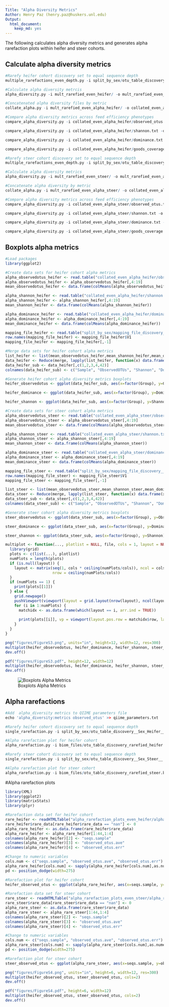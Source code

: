 ```yaml
---
Title: "Alpha Diversity Metrics"
Author: Henry Paz (henry.paz@huskers.unl.edu)
Output:
  html_document:
    keep_md: yes
---
```


The following calculates alpha diversity metrics and generates alpha rarefaction plots within heifer and steer cohorts.

## Calculate alpha diversity metrics

```r
#Rarefy heifer cohort discovery set to equal sequence depth
multiple_rarefactions_even_depth.py -i split_by_sex/otu_table_discovery__Sex_Heifer__.biom -o mult_rarefied_even_heifer -d 9081 -n 15 

#Calculate alpha diversity metrcis
alpha_diversity.py -i mult_rarefied_even_heifer/ -o mult_rarefied_even_alpha_heifer/ -m observed_otus,shannon,dominance,goods_coverage

#Concatenated alpha diversity files by metric
collate_alpha.py -i mult_rarefied_even_alpha_heifer/ -o collated_even_alpha_heifer/

#Compare alpha diversity metrics across feed efficiency phenotypes
compare_alpha_diversity.py -i collated_even_alpha_heifer/observed_otus.txt -o alpha_observed_otus_heifer -m split_by_sex/mapping_file_discovery__Sex_Heifer__.txt -c Group -d 9081 -p fdr

compare_alpha_diversity.py -i collated_even_alpha_heifer/shannon.txt -o alpha_shannon_heifer -m split_by_sex/mapping_file_discovery__Sex_Heifer__.txt -c Group -d 9081 -p fdr

compare_alpha_diversity.py -i collated_even_alpha_heifer/dominance.txt -o alpha_dominance_heifer -m split_by_sex/mapping_file_discovery__Sex_Heifer__.txt -c Group -d 9081 -p fdr

compare_alpha_diversity.py -i collated_even_alpha_heifer/goods_coverage.txt -o alpha_goods_heifer -m split_by_sex/mapping_file_discovery__Sex_Heifer__.txt -c Group -d 9081 -p fdr

#Rarefy steer cohort discovery set to equal sequence depth
multiple_rarefactions_even_depth.py -i split_by_sex/otu_table_discovery__Sex_Steer__.biom -o mult_rarefied_even_steer -d 12430 -n 8

#Calculate alpha diversity metrics
alpha_diversity.py -i mult_rarefied_even_steer/ -o mult_rarefied_even_alpha_steer/ -m observed_otus,shannon,dominance,goods_coverage

#Concatenate alpha diversity by metric
collate_alpha.py -i mult_rarefied_even_alpha_steer/ -o collated_even_alpha_steer/

#Compare alpha diversity metrics across feed efficiency phenotypes
compare_alpha_diversity.py -i collated_even_alpha_steer/observed_otus.txt -o alpha_observed_otus_steer -m split_by_sex/mapping_file_discovery__Sex_Steer__.txt -c Group -d 12430 -p fdr

compare_alpha_diversity.py -i collated_even_alpha_steer/shannon.txt -o alpha_shannon_steer -m split_by_sex/mapping_file_discovery__Sex_Steer__.txt -c Group -d 12430 -p fdr

compare_alpha_diversity.py -i collated_even_alpha_steer/dominance.txt -o alpha_dominance_steer -m split_by_sex/mapping_file_discovery__Sex_Steer__.txt -c Group -d 12430 -p fdr 

compare_alpha_diversity.py -i collated_even_alpha_steer/goods_coverage.txt -o alpha_goods_steer -m split_by_sex/mapping_file_discovery__Sex_Steer__.txt -c Group -d 12430 -p fdr
```

## Boxplots alpha metrics

```r
#Load packages
library(ggplot2)

#Create data sets for heifer cohort alpha metrics 
alpha_observedotus_heifer <- read.table("collated_even_alpha_heifer/observed_otus.txt", sep="\t", header=T, stringsAsFactors=F)
alpha_observedotus_heifer <- alpha_observedotus_heifer[,4:19]
mean_observedotus_heifer <- data.frame(colMeans(alpha_observedotus_heifer))

alpha_shannon_heifer <- read.table("collated_even_alpha_heifer/shannon.txt", sep="\t", header=T, stringsAsFactors=F)
alpha_shannon_heifer <- alpha_shannon_heifer[,4:19]
mean_shannon_heifer <- data.frame(colMeans(alpha_shannon_heifer))

alpha_dominance_heifer <- read.table("collated_even_alpha_heifer/dominance.txt", sep="\t", header=T, stringsAsFactors=F)
alpha_dominance_heifer <- alpha_dominance_heifer[,4:19]
mean_dominance_heifer <- data.frame(colMeans(alpha_dominance_heifer))

mapping_file_heifer <- read.table("split_by_sex/mapping_file_discovery__Sex_Heifer__.txt", sep="\t", header=F, stringsAsFactors=F)
row.names(mapping_file_heifer) <- mapping_file_heifer$V1
mapping_file_heifer <- mapping_file_heifer[,-1]

#Merge data sets for heifer cohort alpha metrics 
list_heifer <- list(mean_observedotus_heifer,mean_shannon_heifer,mean_dominance_heifer,mapping_file_heifer)
data_heifer <- Reduce(merge, lapply(list_heifer, function(x) data.frame(x, rn = row.names(x))))
data_heifer_sub <- data_heifer[,c(1,2,3,4,42)]
colnames(data_heifer_sub) <- c("Sample", "ObservedOTUs", "Shannon", "Dominance","Group")

#Generate heifer cohort alpha diversity metrics boxplots
heifer_observedotus <- ggplot(data_heifer_sub, aes(x=factor(Group), y=ObservedOTUs)) + geom_boxplot() + geom_jitter() + labs(title="Heifer", x="", y="Observed OTUs") + theme(plot.title=element_text(color="black", size=14, face="bold", hjust=0.5), axis.line.x=element_blank(), axis.line.y=element_line(color="black", size=1), axis.ticks=element_line(color="black"), axis.text.x=element_blank(), axis.text.y=element_text(color="black", size=12, face="bold"), axis.title=element_text(color="black", size=12, face="bold")) + stat_summary(fun.y="mean", geom="point", shape=23, size=3, fill="black")

heifer_dominance <- ggplot(data_heifer_sub, aes(x=factor(Group), y=Dominance)) + geom_boxplot() + geom_jitter() + labs(title="", x="", y="Dominance") + theme(plot.title=element_blank(), axis.line.x=element_blank(), axis.line.y=element_line(color="black", size=1), axis.ticks=element_line(color="black"), axis.text.x=element_blank(), axis.text.y=element_text(color="black", size=12, face="bold"), axis.title=element_text(color="black", size=12, face="bold")) + stat_summary(fun.y="mean", geom="point", shape=23, size=3, fill="black")

heifer_shannon <- ggplot(data_heifer_sub, aes(x=factor(Group), y=Shannon)) + geom_boxplot() + geom_jitter() + labs(title="", x="Feed Efficiency Phenotype", y="Shannon") + theme(plot.title=element_blank(), axis.line=element_line(color="black", size=1), axis.ticks=element_line(color="black"), axis.text=element_text(color="black", size=12, face="bold"), axis.title = element_text(color="black", size=12, face="bold")) + stat_summary(fun.y="mean", geom="point", shape=23, size=3, fill="black")

#Create data sets for steer cohort alpha metrics 
alpha_observedotus_steer <- read.table("collated_even_alpha_steer/observed_otus.txt", sep="\t", header=T, stringsAsFactors=F)
alpha_observedotus_steer <- alpha_observedotus_steer[,4:19]
mean_observedotus_steer <- data.frame(colMeans(alpha_observedotus_steer))

alpha_shannon_steer <- read.table("collated_even_alpha_steer/shannon.txt", sep="\t", header=T,  stringsAsFactors=F)
alpha_shannon_steer <- alpha_shannon_steer[,4:19]
mean_shannon_steer <- data.frame(colMeans(alpha_shannon_steer))

alpha_dominance_steer <- read.table("collated_even_alpha_steer/dominance.txt", sep="\t", header=T,  stringsAsFactors=F)
alpha_dominance_steer <- alpha_dominance_steer[,4:19]
mean_dominance_steer <- data.frame(colMeans(alpha_dominance_steer))

mapping_file_steer <- read.table("split_by_sex/mapping_file_discovery__Sex_Steer__.txt", sep="\t", header=F, stringsAsFactors=F)
row.names(mapping_file_steer) <- mapping_file_steer$V1
mapping_file_steer <- mapping_file_steer[,-1]

list_steer <- list(mean_observedotus_steer,mean_shannon_steer,mean_dominance_steer,mapping_file_steer)
data_steer <- Reduce(merge, lapply(list_steer, function(x) data.frame(x, rn = row.names(x))))
data_steer_sub <- data_steer[,c(1,2,3,4,42)]
colnames(data_steer_sub) <- c("Sample", "ObservedOTUs", "Shannon", "Dominance","Group")

#Generate steer cohort alpha diversity metrics boxplots
steer_observedotus <- ggplot(data_steer_sub, aes(x=factor(Group), y=ObservedOTUs)) + geom_boxplot() + geom_jitter() + labs(title="Steer", x="", y="Observed OTUs") + theme(plot.title=element_text(color="black", size=14, face="bold", hjust=0.5), axis.line.x=element_blank(), axis.line.y=element_line(color="black", size=1), axis.ticks=element_line(color="black"), axis.text.x=element_blank(), axis.text.y=element_text(color="black", size=12, face="bold"), axis.title=element_text(color="black", size=12, face="bold")) + stat_summary(fun.y="mean", geom="point", shape=23, size=3, fill="black")

steer_dominance <- ggplot(data_steer_sub, aes(x=factor(Group), y=Dominance)) + geom_boxplot() + geom_jitter() + labs(title="", x="", y="Dominance") + theme(plot.title=element_blank(), axis.line.x=element_blank(), axis.line.y=element_line(color="black", size=1), axis.ticks=element_line(color="black"), axis.text.x=element_blank(), axis.text.y=element_text(color="black", size=12, face="bold"), axis.title=element_text(color="black", size=12, face="bold")) + stat_summary(fun.y="mean", geom="point", shape=23, size=3, fill="black")

steer_shannon <- ggplot(data_steer_sub, aes(x=factor(Group), y=Shannon)) + geom_boxplot() + geom_jitter() + labs(title="", x="Feed Efficiency Phenotype", y="Shannon") + theme(plot.title=element_blank(), axis.line=element_line(color="black", size=1), axis.ticks=element_line(color="black"), axis.text=element_text(color="black", size=12, face="bold"), axis.title = element_text(color="black", size=12, face="bold")) + stat_summary(fun.y="mean", geom="point", shape=23, size=3, fill="black")

multiplot <- function(..., plotlist = NULL, file, cols = 1, layout = NULL) {
  library(grid)
  plots <- c(list(...), plotlist)
  numPlots = length(plots)
  if (is.null(layout)) {
    layout <- matrix(seq(1, cols * ceiling(numPlots/cols)), ncol = cols, 
                     nrow = ceiling(numPlots/cols))
  }
  if (numPlots == 1) {
    print(plots[[1]])
  } else {
    grid.newpage()
    pushViewport(viewport(layout = grid.layout(nrow(layout), ncol(layout))))
    for (i in 1:numPlots) {
      matchidx <- as.data.frame(which(layout == i, arr.ind = TRUE))
      
      print(plots[[i]], vp = viewport(layout.pos.row = matchidx$row, layout.pos.col = matchidx$col))
    }
  }
}

png("figures/FigureS3.png", units="in", height=12, width=12, res=300)
multiplot(heifer_observedotus, heifer_dominance, heifer_shannon, steer_observedotus, steer_dominance, steer_shannon, cols=2)
dev.off()

pdf("figures/FigureS3.pdf", height=12, width=12)
multiplot(heifer_observedotus, heifer_dominance, heifer_shannon, steer_observedotus, steer_dominance, steer_shannon, cols=2)
dev.off()
```
![Boxplots Alpha Metrics](figures/FigureS3.png)

## Alpha rarefactions

```r
#Add  alpha_diversity metrics to QIIME parameters file
echo 'alpha_diversity:metrics observed_otus' >> qiime_parameters.txt

#Rarefy heifer cohort discovery set to equal sequence depth
single_rarefaction.py -i split_by_sex/otu_table_discovery__Sex_Heifer__.biom -d 9081 -o biom_files/otu_table_discovery_rarefied_heifer.biom

#Alpha rarefaction plot for heifer cohort
alpha_rarefaction.py -i biom_files/otu_table_discovery_rarefied_heifer.biom -o alpha_rarefaction_plots_even_heifer -m split_by_sex/mapping_file_discovery__Sex_Heifer__.txt --min_rare_depth 1 -n 10 -p qiime_parameters.txt 

#Rarefy steer cohort discovery set to equal sequence depth
single_rarefaction.py -i split_by_sex/otu_table_discovery__Sex_Steer__.biom -d 12430 -o biom_files/otu_table_discovery_rarefied_steer.biom

#Alpha rarefaction plot for steer cohort
alpha_rarefaction.py -i biom_files/otu_table_discovery_rarefied_steer.biom -o alpha_rarefaction_plots_even_steer -m split_by_sex/mapping_file_discovery__Sex_Steer__.txt --min_rare_depth 1 -n 10 -p qiime_parameters.txt 
```

#Alpha rarefaction plots

```r
library(XML)
library(ggplot2)
library(matrixStats)
library(plyr)

#Rarefaction data set for heifer cohort
rare_heifer <- readHTMLTable("alpha_rarefaction_plots_even_heifer/alpha_rarefaction_plots/rarefaction_plots.html", stringsAsFactors = F)
rare_heifer$rare_data[rare_heifer$rare_data == "nan"] <- 0
alpha_rare_heifer <- as.data.frame(rare_heifer$rare_data)
alpha_rare_heifer <- alpha_rare_heifer[1:44,1:4]
colnames(alpha_rare_heifer)[2] <- "seqs.sample"
colnames(alpha_rare_heifer)[3] <- "observed_otus.ave"
colnames(alpha_rare_heifer)[4] <- "observed_otus.err"

#Change to numeric variables
cols.num <- c("seqs.sample", "observed_otus.ave", "observed_otus.err")
alpha_rare_heifer[cols.num] <- sapply(alpha_rare_heifer[cols.num],as.numeric)
pd <- position_dodge(width=275)

#Rarefaction plot for heifer cohort
heifer_observed_otus <- ggplot(alpha_rare_heifer, aes(x=seqs.sample, y=observed_otus.ave, color=Group, ymin=observed_otus.ave - observed_otus.err, ymax=observed_otus.ave + observed_otus.err)) + geom_line(position=pd, size=1) + geom_pointrange(position=pd) + labs(title="Heifer", x="Sequences per Sample", y = "Observed OTUs") + theme(plot.title=element_text(color="black", size=12, face="bold"), axis.line=element_line(color="black", size=1), axis.ticks=element_line(color="black"), axis.text=element_text(color="black", size=12, face="bold"), axis.title=element_text(color="black", size=12, face="bold"), legend.title = element_blank(), legend.text=element_text(face="bold")) + scale_colour_manual(values=c("#FF00FF", "#FF0000", "#000080", "#008000")) 

#Rarefaction data set for steer cohort
rare_steer <- readHTMLTable("alpha_rarefaction_plots_even_steer/alpha_rarefaction_plots/rarefaction_plots.html", stringsAsFactors = F)
rare_steer$rare_data[rare_steer$rare_data == "nan"] <- 0
alpha_rare_steer <- as.data.frame(rare_steer$rare_data)
alpha_rare_steer <- alpha_rare_steer[1:44,1:4]
colnames(alpha_rare_steer)[2] <- "seqs.sample"
colnames(alpha_rare_steer)[3] <- "observed_otus.ave"
colnames(alpha_rare_steer)[4] <- "observed_otus.err"

#Change to numeric variables
cols.num <- c("seqs.sample", "observed_otus.ave", "observed_otus.err")
alpha_rare_steer[cols.num] <- sapply(alpha_rare_steer[cols.num],as.numeric)
pd <- position_dodge(width=275)

#Rarefaction plot for steer cohort
steer_observed_otus <- ggplot(alpha_rare_steer, aes(x=seqs.sample, y=observed_otus.ave, color=Group, ymin=observed_otus.ave - observed_otus.err, ymax=observed_otus.ave + observed_otus.err)) + geom_line(position=pd, size=1) + geom_pointrange(position=pd) + labs(title="steer", x="Sequences per Sample", y = "Observed OTUs") + theme(plot.title=element_text(color="black", size=12, face="bold"), axis.line=element_line(color="black", size=1), axis.ticks=element_line(color="black"), axis.text=element_text(color="black", size=12, face="bold"), axis.title=element_text(color="black", size=12, face="bold"), legend.title = element_blank(), legend.text=element_text(face="bold")) + scale_colour_manual(values=c("#FF00FF", "#FF0000", "#000080", "#008000")) 

png("figures/FigureS4.png", units="in", height=6, width=12, res=300)
multiplot(heifer_observed_otus, steer_observed_otus, cols=2)
dev.off()

pdf("figures/FigureS4.pdf", height=6, width=12)
multiplot(heifer_observed_otus, steer_observed_otus, cols=2)
dev.off()
```